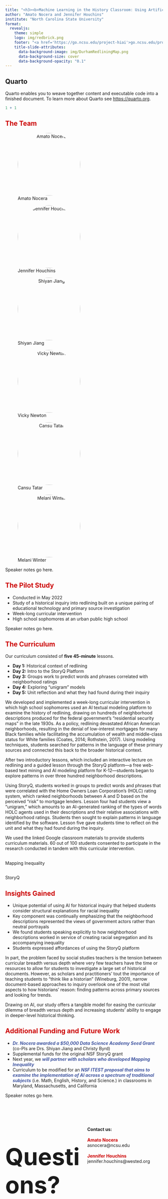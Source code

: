```yaml
---
title: "<h3><b>Machine Learning in the History Classroom: Using Artificial Intelligence for a Student-led Inquiry into Redlining</b></h3><br/>"
author: "Amato Nocera and Jennifer Houchins"
institute: "North Carolina State University"
format:
  revealjs: 
    theme: simple
    logo: img/redbrick.png
    footer: "<a href='https://go.ncsu.edu/project-hiai'>go.ncsu.edu/project-hiai</a>"
    title-slide-attributes:
      data-background-image: img/DurhamRedliningMap.png
      data-background-size: cover
      data-background-opacity: "0.1"
---
```


## Quarto {visibility="hidden"}

Quarto enables you to weave together content and executable code into a finished document. To learn more about Quarto see <https://quarto.org>.

```r
1 + 1
```

## <span style='color: #CC0000;'>The Team</span>
::: {layout-ncol=3 layout-nrow=2}
![Amato Nocera](img/Amato.jpeg){fig-align="center" width="200" height="200" style="text-align: center; border-radius: 50%;"}

![Jennifer Houchins](img/Jenn.jpg){fig-align="center" width="200" height="200" style="text-align: center; border-radius: 50%;"}

![Shiyan Jiang](img/Shiyan.jpeg){fig-align="center" width="200" height="200" style="text-align: center; border-radius: 50%;"}

![Vicky Newton](img/Vicki.jpg){fig-align="center" width="200" height="200" style="text-align: center; border-radius: 50%;"}

![Cansu Tatar](img/Cansu.jpg){fig-align="center" width="200" height="200" style="text-align: center; border-radius: 50%;"}

![Melani Winter](img/Melani.jpg){fig-align="center" width="200" height="200" style="border-radius: 50%; text-align: center;"}
:::

::: footer

:::

::: {.notes}
Speaker notes go here.
:::

## <span style='color: #CC0000;'>The Pilot Study</span>

- Conducted in May 2022
- Study of a historical inquiry into redlining built on a unique pairing of educational technology and primary source investigation
- Week-long curricular intervention
- High school sophomores at an urban public high school

::: {.notes}
Speaker notes go here.
:::

## <span style='color: #CC0000;'>The Curriculum </span>

Our curriculum consisted of **five 45-minute** lessons.

- **Day 1:** Historical context of redlining
- **Day 2:** Intro to the StoryQ Platform
- **Day 3:** Groups work to predict words and phrases correlated with neighborhood ratings
- **Day 4:** Exploring "unigram" models
- **Day 5:** Unit reflection and what they had found during their inquiry

::: {.notes}
We developed and implemented a week-long curricular intervention in which high school sophomores used an AI textual modeling platform to examine the history of redlining, drawing on hundreds of neighborhood descriptions produced for the federal government’s “residential security maps” in the late 1930s. As a policy, redlining devastated African American neighborhoods, resulting in the denial of low-interest mortgages for many Black families while facilitating the accumulation of wealth and middle-class status for White families (Coates, 2014; Rothstein, 2017). Using modeling techniques, students searched for patterns in the language of these primary sources and connected this back to the broader historical context. 

After two introductory lessons, which included an interactive lecture on redlining and a guided lesson through the StoryQ platform—a free web-based text mining and AI modeling platform for K-12—students began to explore patterns in over three hundred neighborhood descriptions. 

Using StoryQ, students worked in groups to predict words and phrases that were correlated with the Home Owners Loan Corporation’s (HOLC) rating system, which ranked neighborhoods between A and D based on the perceived “risk” to mortgage lenders. Lesson four had students view a “unigram,” which amounts to an AI-generated ranking of the types of words HOLC agents used in their descriptions and their relative associations with neighborhood ratings. Students then sought to explain patterns in language identified by the software. Lesson five gave students time to reflect on the unit and what they had found during the inquiry.

We used the linked Google classroom materials to provide students curriculum materials. 60 out of 100 students consented to participate in the research conducted in tandem with this curricular intervention.
:::

##  {background-iframe="https://dsl.richmond.edu/panorama/redlining/#loc=13/36/-78.95&city=durham-nc" background-interactive=true}

::: footer

:::

::: {.notes}
Mapping Inequality
:::

## {background-iframe="https://codap.concord.org/app/static/dg/en/cert/index.html#shared=https%3A%2F%2Fcfm-shared.concord.org%2FxpcW1UlO4EqNtvgnmJ56%2Ffile.json" background-interactive=true}

::: footer

:::

::: {.notes}
StoryQ
:::

## <span style='color: #CC0000;'>Insights Gained</span>
::: {.incremental .fade-up}
- Unique potential of using AI for historical inquiry that helped students consider structural explanations for racial inequality
- Key component was continually emphasizing that the neighborhood descriptions represented the views of government actors rather than neutral portrayals
- We found students speaking explicitly to how neighborhood descriptions worked in service of creating racial segregation and its accompanying inequality
- Students expressed affordances of using the StoryQ platform
:::

::: {.notes}
In part, the problem faced by social studies teachers is the tension between curricular breadth versus depth where very few teachers have the time or resources to allow for students to investigate a large set of historical documents. However, as scholars and practitioners’ tout the importance of teaching students to “think like a historian” (Wineburg, 2001), narrow document-based approaches to inquiry overlook one of the most vital aspects to how historians’ reason: finding patterns across primary sources and looking for trends. 

Drawing on AI, our study offers a tangible model for easing the curricular dilemma of breadth versus depth and increasing students’ ability to engage in deeper-level historical thinking.
:::

## <span style='color: #CC0000;'>Additional Funding and Future Work</span>
::: {.incremental .fade-up}
- <span style="color: #4156A1;">**_Dr. Nocera awarded a $50,000 Data Science Academy Seed Grant_**</span> (co-PIs are Drs. Shiyan Jiang and Christy Byrd)
- Supplemental funds for the original NSF StoryQ grant
- Next year, we <span style="color: #4156A1;">**_will partner with scholars who developed Mapping Inequality_**</span>   
- Curriculum to be modified for an <span style="color: #4156A1;">**_NSF ITEST proposal that aims to examine the implementation of AI across a spectrum of traditional subjects_**</span> (i.e. Math, English, History, and Science.) in classrooms in Maryland, Massachusetts, and California
:::

::: {.notes}
Speaker notes go here.
:::
 
##
<br />
<br />

:::: {.columns}

::: {.column width="50%" .r-fit-stretch}
<br /><br /><br />
<span style='font-size: 56pt;'>**Questions?**</span>
:::

::: {.column width="50%"}
**Contact us:**
<br />
<br />
<span style='color: #CC0000;'>**Amato Nocera**</span><br />
asnocera@ncsu.edu
<br />
<br />
<span style='color: #CC0000;'>**Jennifer Houchins**</span><br />
jennifer.houchins@wested.org
:::

::::
